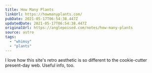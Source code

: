 ```yaml
---
title: How Many Plants
linkUrl: https://howmanyplants.com/
pubDate: 2021-05-17T06:54:38.447Z
updatedDate: 2021-05-17T06:54:38.447Z
originalUrl: https://anglepoised.com/notes/how-many-plants
source: astro
tags:
  - "whimsy"
  - "plants"
---
```


I love how this site's retro aesthetic is so different to the cookie-cutter present-day web. Useful info, too.
